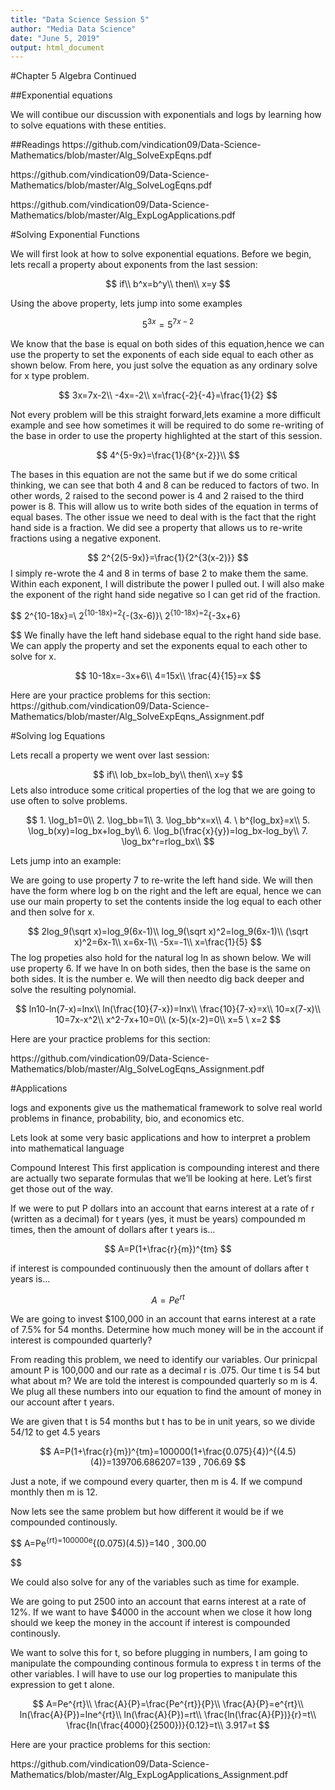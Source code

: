 ---
title: "Data Science Session 5"
author: "Media Data Science"
date: "June 5, 2019"
output: html_document
---

#Chapter 5 Algebra Continued

##Exponential equations 


We will contibue our discussion with exponentials and logs by learning how to solve equations with these entities. 

##Readings
https://github.com/vindication09/Data-Science-Mathematics/blob/master/Alg_SolveExpEqns.pdf

https://github.com/vindication09/Data-Science-Mathematics/blob/master/Alg_SolveLogEqns.pdf

https://github.com/vindication09/Data-Science-Mathematics/blob/master/Alg_ExpLogApplications.pdf


#Solving Exponential Functions 

We will first look at how to solve exponential equations. Before we begin, lets recall a property about exponents from the last session:

$$
if\\
b^x=b^y\\
then\\
x=y
$$

Using the above property, lets jump into some examples 

$$
5^{3x}=5^{7x-2}
$$

We know that the base is equal on both sides of this equation,hence we can use the property to set the exponents of each side equal to each other as shown below. From here, you just solve the equation as any ordinary solve for x type problem. 

$$
3x=7x-2\\
-4x=-2\\
x=\frac{-2}{-4}=\frac{1}{2}
$$

Not every problem will be this straight forward,lets examine a more difficult example and see how sometimes it will be required to do some re-writing of the base in order to use the property highlighted at the start of this session. 

$$
4^{5-9x}=\frac{1}{8^{x-2}}\\
$$

The bases in this equation are not the same but if we do some critical thinking, we can see that both 4 and 8 can be reduced to factors of two. In other words, 2 raised to the second power is 4 and 2 raised to the third power is 8. This will allow us to write both sides of the equation in terms of equal bases. The other issue we need to deal with is the fact that the right hand side is a fraction. We did see a property that allows us to re-write fractions using a negative exponent. 

$$
2^{2(5-9x)}=\frac{1}{2^{3(x-2)}}
$$
I simply re-wrote the 4 and 8 in terms of base 2 to make them the same. Within each exponent, I will distribute the power I pulled out. I will also make the exponent of the right hand side negative so I can get rid of the fraction. 

$$
2^{10-18x}=\frac{1}{2^{3x-6}}\\
2^{10-18x}=2^{-(3x-6)}\\
2^{10-18x}=2^{-3x+6}

$$
We finally have the left hand sidebase equal to the right hand side base. We can apply the property and set the exponents equal to each other to solve for x. 

$$
10-18x=-3x+6\\
4=15x\\
\frac{4}{15}=x
$$


Here are your practice problems for this section:
https://github.com/vindication09/Data-Science-Mathematics/blob/master/Alg_SolveExpEqns_Assignment.pdf


#Solving log Equations 

Lets recall a property we went over last session:

$$
if\\
lob_bx=lob_by\\
then\\
x=y
$$
Lets also introduce some critical properties of the log that we are going to use often to solve problems.

$$
1. \log_b1=0\\
2. \log_bb=1\\
3. \log_bb^x=x\\
4. \ b^{log_bx}=x\\
5. \log_b(xy)=log_bx+log_by\\
6. \log_b(\frac{x}{y})=log_bx-log_by\\
7. \log_bx^r=rlog_bx\\
$$

Lets jump into an example: 

We are going to use property 7 to re-write the left hand side. We will then have the form where log b on the right and the left are equal, hence we can use our main property to set the contents inside the log equal to each other and then solve for x. 

$$
2log_9(\sqrt x)=log_9(6x-1)\\
log_9(\sqrt x)^2=log_9(6x-1)\\
(\sqrt x)^2=6x-1\\
x=6x-1\\
-5x=-1\\
x=\frac{1}{5}
$$
The log propeties also hold for the natural log ln as shown below. We will use property 6. If we have ln on both sides, then the base is the same on both sides. It is the number e. We will then needto dig back deeper and solve the resulting polynomial. 

$$
ln10-ln(7-x)=lnx\\
ln(\frac{10}{7-x})=lnx\\
\frac{10}{7-x}=x\\
10=x(7-x)\\
10=7x-x^2\\
x^2-7x+10=0\\
(x-5)(x-2)=0\\
x=5 \ x=2
$$

Here are your practice problems for this section:

https://github.com/vindication09/Data-Science-Mathematics/blob/master/Alg_SolveLogEqns_Assignment.pdf


#Applications

logs and exponents give us the mathematical framework to solve real world problems in finance, probability, bio, and economics etc. 

Lets look at some very basic applications and how to interpret a problem into mathematical language

Compound Interest
This first application is compounding interest and there are actually two separate formulas that we’ll be looking at here. Let’s first get those out of the way.

If we were to put P dollars into an account that earns interest at a rate of r (written as a decimal) for t  years (yes, it must be years) compounded m times, then the amount of dollars after t years is...

$$
A=P(1+\frac{r}{m})^{tm}
$$

if interest is compounded continuously then the amount of dollars after t years is...

$$
A=Pe^{rt}
$$


We are going to invest $100,000 in an account that earns interest at a rate of 7.5% for 54 months. Determine how much money will be in the account if interest is compounded quarterly?

From reading this problem, we need to identify our variables. Our prinicpal amount P is 100,000 and our rate as a decimal r is .075. Our time t is 54 but what about m? We are told the interest is compounded quarterly so m is 4. We plug all these numbers into our equation to find the amount of money in our account after t years. 

We are given that t is 54 months but t has to be in unit years, so we divide 54/12 to get 4.5 years

$$
A=P(1+\frac{r}{m})^{tm}=100000(1+\frac{0.075}{4})^{(4.5)(4)}=139706.686207=139
,
706.69
$$

Just a note, if we compound every quarter, then m is 4. If we compund monthly then m is 12. 

Now lets see the same problem but how different it would be if we compounded continously. 

$$
A=Pe^{rt}=100000e^{(0.075)(4.5)}=140
,
300.00

$$

We could also solve for any of the variables such as time for example. 

We are going to put 2500 into an account that earns interest at a rate of 12%. If we want to have $4000 in the account when we close it how long should we keep the money in the account if interest is compounded continously. 

We want to solve this for t, so before plugging in numbers, I am going to manipulate the compounding continous formula to express t in terms of the other variables. I will have to use our log properties to manipulate this expression to get t alone. 

$$
A=Pe^{rt}\\
\frac{A}{P}=\frac{Pe^{rt}}{P}\\
\frac{A}{P}=e^{rt}\\
ln(\frac{A}{P})=lne^{rt}\\
ln(\frac{A}{P})=rt\\
\frac{ln(\frac{A}{P})}{r}=t\\
\frac{ln(\frac{4000}{2500})}{0.12}=t\\
3.917=t
$$



Here are your practice problems for this section:

https://github.com/vindication09/Data-Science-Mathematics/blob/master/Alg_ExpLogApplications_Assignment.pdf









